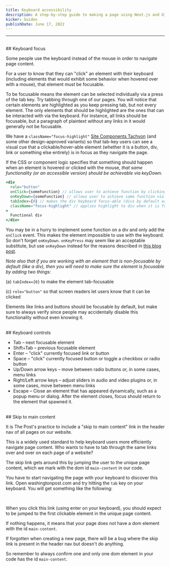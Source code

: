```yaml
---
title: Keyboard accessibility
description: A step-by-step guide to making a page using Next.js and UI Kit.
kicker: Guides
publishDate: June 17, 2022
---
```


---

<br />
## Keyboard focus

Some people use the keyboard instead of the mouse in order to navigate page content.

For a user to know that they can "click" an element with their keyboard (including elements that would exhibit some behavior when hovered over with a mouse), that element must be focusable.

To be focusable means the element can be selected individually via a press of the tab key. Try tabbing through one of our pages. You will notice that certain elements are highlighted as you keep pressing tab, but not every element. The only elements that should be highlighted are the ones that can be interacted with via the keyboard. For instance, all links should be focusable, but a paragraph of plaintext without any links in it would generally not be focusable.

We have a `className="focus-highlight"` [Site Components Tachyon](https://react.wpds.preview.now.washingtonpost.com/?path=/story/tachyons-search--page) (and some other design-approved variants) so that tab-key users can see a visual cue that a clickable/hover-able element (whether it is a button, div, link or something else entirely) is in focus as they navigate the page.

If the CSS or component logic specifies that something should happen when an element is hovered or clicked with the mouse, _that same functionality (or an accessible version) should be achievable via keyDown._

```jsx
<div
  role="button"
  onClick={someFunction} // allows user to achieve function by clicking div
  onKeyDown={someFunction} // allows user to achieve same function via keypress
  tabIndex={0} // makes the div keyboard focus-able (divs by default are not)
  className="focus-highlight" // applies highlight to div when it is focused
>
  Functional div
</div>
```

You may be in a hurry to implement some function on a div and only add the `onClick` event. This makes the element impossible to use with the keyboard. So don't forget `onKeyDown`. `onKeyPress` may seem like an acceptable substitute, but use `onKeyDown` instead for the reasons described in [this blog post](https://www.mutuallyhuman.com/blog/keydown-is-the-only-keyboard-event-we-need/).

_Note also that if you are working with an element that is non-focusable by default (like a div), then you will need to make sure the element is focusable by adding two things:_

(a) `tabIndex={0}` to make the element tab-focusable

(c) `role="button"` so that screen readers let users know that it can be clicked

Elements like links and buttons should be focusable by default, but make sure to always verify since people may accidentally disable this functionality without even knowing it.

<br />
## Keyboard controls

* Tab – next focusable element
* Shift+Tab – previous focusable element
* Enter – "click" currently focused link or button
* Space – "click" currently focused button or toggle a checkbox or radio button
* Up/Down arrow keys – move between radio buttons or, in some cases, menu links
* Right/Left arrow keys – adjust sliders in audio and video plugins or, in some cases, move between menu links 
* Escape – Close an element that has appeared dynamically, such as a popup menu or dialog. After the element closes, focus should return to the element that spawned it.

<br />
## Skip to main content

It is The Post's practice to include a "skip to main content" link in the header nav of all pages on our website.

This is a widely used standard to help keyboard users more efficiently navigate page content. Who wants to have to tab through the same links over and over on each page of a website?

The skip link gets around this by jumping the user to the unique page content, which we mark with the dom id `main-content` in our code.

You have to start navigating the page with your keyboard to discover this link. Open washingtonpost.com and try hitting the `tab` key on your keyboard. You will get something like the following:

<Container caption='Example of what "skip to main content" link looks like on washingtonpost.com'>
  <Box css={{ display: "flex", justifyContent: "center", margin: "auto" }}>
    <InlineImage width={418} height={224} src="/images/skip-link.png" />
  </Box>
</Container>
<br />

When you click this link (using enter on your keyboard), you should expect to be jumped to the first clickable element in the unique page content.

If nothing happens, it means that your page does not have a dom element with the id `main-content`.

If forgotten when creating a new page, there will be a bug where the skip link is present in the header nav but doesn't do anything.

So remember to always confirm one and only one dom element in your code has the id `main-content`.
